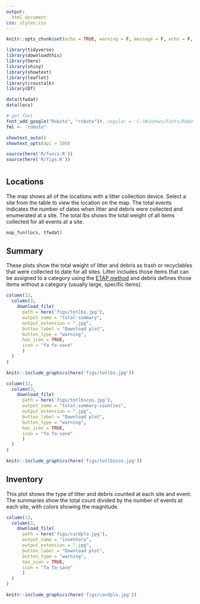 ```yaml
---
output: 
  html_document
css: styles.css
---
```


```r
knitr::opts_chunk$set(echo = TRUE, warning = F, message = F, echo = F, fig.path = 'figs/', fig.align = 'center')

library(tidyverse)
library(downloadthis)
library(here)
library(shiny)
library(showtext)
library(leaflet)
library(crosstalk)
library(DT)

data(tfwdat)
data(locs)

# get font
font_add_google("Roboto", "roboto")#, regular = 'C:/Windows/Fonts/Roboto.ttf')
fml <- "roboto"

showtext_auto()
showtext_opts(dpi = 500)

source(here('R/funcs.R'))
source(here('R/figs.R'))
```

# {.tabset .tabset-fade .tabset-pills}

## Locations

The map shows all of the locations with a litter collection device.  Select a site from the table to view the location on the map.  The total events indicates the number of dates when litter and debris were collected and enumerated at a site.  The total lbs shows the total weight of all items collected for all events at a site.  

```r
map_fun(locs, tfwdat)
```

## Summary 

These plots show the total weight of litter and debris as trash or recyclables that were collected to date for all sites.  Litter includes those items that can be assigned to a category using the [ETAP method](https://www.epa.gov/system/files/documents/2021-09/revised_final_etap_june2021.pdf){target="_blank"} and debris defines those items without a category (usually large, specific items). 

```r
column(12, 
  column(3, 
    download_file(
      path = here('figs/totlbs.jpg'),
      output_name = "total-summary",
      output_extension = ".jpg",
      button_label = "Download plot",
      button_type = "warning",
      has_icon = TRUE,
      icon = "fa fa-save"
      )
  )
)
```

```r
knitr::include_graphics(here('figs/totlbs.jpg'))
```

```r
column(12, 
  column(3, 
    download_file(
      path = here('figs/totlbscos.jpg'),
      output_name = "total-summary-counties",
      output_extension = ".jpg",
      button_label = "Download plot",
      button_type = "warning",
      has_icon = TRUE,
      icon = "fa fa-save"
      )
  )
)
```

```r
knitr::include_graphics(here('figs/totlbscos.jpg'))
```

## Inventory

This plot shows the type of litter and debris counted at each site and event.  The summaries show the total count divided by the number of events at each site, with colors showing the magnitude.

```r
column(12, 
  column(3, 
    download_file(
      path = here('figs/cardplo.jpg'),
      output_name = "inventory",
      output_extension = ".jpg",
      button_label = "Download plot",
      button_type = "warning",
      has_icon = TRUE,
      icon = "fa fa-save"
      )
  )
)
```

```r
knitr::include_graphics(here('figs/cardplo.jpg'))
```

<script type="text/javascript" src="js/iframeResizer.contentWindow.min.js"></script>
